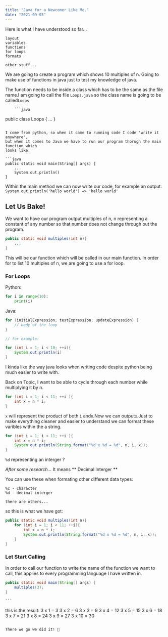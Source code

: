 ```yaml
---
title: "Java for a Newcomer Like Me."
date: "2021-09-05"
---
```


Here is what I have understood so far...

```
layout 
variables
functions
for loops 
formats

other stuff...
```


We are going to create a program which shows 10 multiples of n. 
Going to make use of functions in java just to test my knowledge of java. 

The function needs to be inside a class which has to be the same as
the file name.I am going to call the file `Loops.java` so the class
name is going to be called`Loops`

        ```java
public class Loops {
    ...
}
```

I come from python, so when it came to running code I code 'write it anywhere',
but when it comes to Java we have to run our program thorugh the main function which
looks like:

```java
public static void main(String[] args) {
    ...
    System.out.println()
}
```

Within the main method we can now write our code, for example an output:
`System.out.println('hello world') => 'hello world'`

## Let Us Bake!

We want to have our program output multiples of n, n representing a constant of any number 
so that number does not change through out the program. 

```java
public static void multiples(int n){
    ...
}
```

This will be our function which will be called in our main function. In order for to list 10 
multiples of n, we are going to use a for loop. 

### For Loops

Python:
```python
for i in range(10):
    print(i)
```
Java:
```java
for (initialExpression; testExpression; updateExpression) {
    // body of the loop
}

// for example: 

for (int i = 1; i < 10; ++i){
    System.out.println(i)
}
```        

I kinda like the way java looks when writing code despite python being much easier to write with. 

Back on Topic, I want to be able to cycle through each number while multiplying it by n.

```java
for (int i = 1; i < 11; ++i ){
    int x = n * i;
}
```
`x` will represent the product of both `i` and`n`.Now we can output`x`.Just to make everything cleaner 
and easier to understand we can format these varibles within the a string. 

```java
for (int i = 1; i < 11; ++i ){
    int x = n * i;
    System.out.println(String.format("%d x %d = %d", n, i, x));
}
```

`%d` representing an interger ? 

*After some research...*
It means ** Decimal Interger **

You can use these when formating other different data types:

```
%c - character 
%d - decimal interger

there are others...
```

so this is what we have got:
```java
public static void multiples(int n){
    for (int i = 1; i < 11; ++i){
        int x = n * i;
        System.out.println(String.format("%d x %d = %d", n, i, x));
    }
}
```
### Let Start Calling
In order to call our function to write the name of the function we want to call, this applies to every programming language I have written in. 
```java
public static void main(String[] args) {
    multiples(3);
}
```

    ```
this is the result: 
3 x 1 = 3
3 x 2 = 6
3 x 3 = 9
3 x 4 = 12
3 x 5 = 15
3 x 6 = 18
3 x 7 = 21
3 x 8 = 24
3 x 9 = 27
3 x 10 = 30   
```

There we go we did it! 🎉